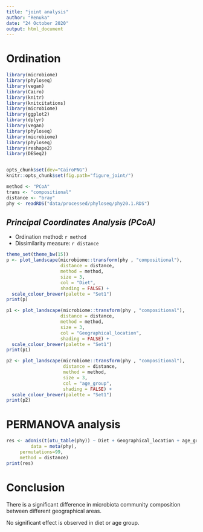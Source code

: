```yaml
---
title: "joint analysis"
author: "Renuka"
date: "24 October 2020"
output: html_document
---
```



# Ordination

```r
library(microbiome)
library(phyloseq)
library(vegan)
library(Cairo)
library(knitr)
library(knitcitations)
library(microbiome)
library(ggplot2)
library(dplyr)
library(vegan)
library(phyloseq)
library(microbiome)
library(phyloseq)
library(reshape2)
library(DESeq2)


opts_chunk$set(dev="CairoPNG")
knitr::opts_chunk$set(fig.path="figure_joint/")

method <- "PCoA"
trans <- "compositional"
distance <- "bray"
phy <- readRDS("data/processed/phyloseq/phy20.1.RDS")
```

## *Principal Coordinates Analysis (PCoA)*

* Ordination method: `r method`
* Dissimilarity measure: `r distance`

```r
theme_set(theme_bw(15))
p <- plot_landscape(microbiome::transform(phy , "compositional"),
                    distance = distance,
                    method = method,
                    size = 3,
                    col = "Diet",
                    shading = FALSE) +
  scale_colour_brewer(palette = "Set1")		    
print(p)

p1 <- plot_landscape(microbiome::transform(phy , "compositional"),
                    distance = distance,
                    method = method,
                    size = 3,
                    col = "Geographical_location",
                    shading = FALSE) +
  scale_colour_brewer(palette = "Set1")		    
print(p1)

p2 <- plot_landscape(microbiome::transform(phy , "compositional"),
                     distance = distance,
                     method = method,
                     size = 3,
                     col = "age_group",
                     shading = FALSE) +
  scale_colour_brewer(palette = "Set1")		    
print(p2)
```

# PERMANOVA analysis

```r
res <- adonis(t(otu_table(phy)) ~ Diet + Geographical_location + age_group,
         data = meta(phy),
	 permutations=99,
	 method = distance)
print(res)
```

# Conclusion

There is a significant difference in microbiota community composition between different geographical areas.

No significant effect is observed in diet or age group.

